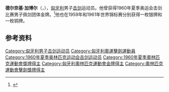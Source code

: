 {{eastern name order|[[匈牙利语|匈牙利语]]}}

'''德尔奈基·加博尔'''（{{lang-hu|Delneky Gábor}}，{{bd|1932年|5月29日|2008年|10月26日|}}），[[匈牙利|匈牙利]]男子[[击剑|击剑]]运动员。他曾获得1960年夏季奥运会击剑比赛男子佩剑团体金牌。<ref>{{Cite web|title=Gábor DELNEKY|url=https://www.olympic.org/gabor-delneky|accessdate=2021-03-09|date=2021-03-09|work=International Olympic Committee|language=en|archive-date=2019-08-09|archive-url=https://web.archive.org/web/20190809084123/https://www.olympic.org/gabor-delneky|dead-url=no}}</ref>他也在1959年和1961年世界锦标赛分别获得一枚银牌和一枚铜牌。

== 参考资料 ==
{{reflist}}

{{奥林匹克运动会击剑比赛男子佩剑团体冠军}}

{{Authority control}}
{{DEFAULTSORT:Delneky Gábor}}
[[Category:匈牙利男子击剑运动员|Category:匈牙利男子击剑运动员]]
[[Category:匈牙利奧運擊劍運動員|Category:匈牙利奧運擊劍運動員]]
[[Category:1960年夏季奥林匹克运动会击剑运动员|Category:1960年夏季奥林匹克运动会击剑运动员]]
[[Category:1960年夏季奧林匹克運動會獎牌得主|Category:1960年夏季奧林匹克運動會獎牌得主]]
[[Category:匈牙利奧林匹克運動會金牌得主|Category:匈牙利奧林匹克運動會金牌得主]]
[[Category:奧林匹克運動會擊劍獎牌得主|Category:奧林匹克運動會擊劍獎牌得主]]

{{匈牙利人物小作品}}